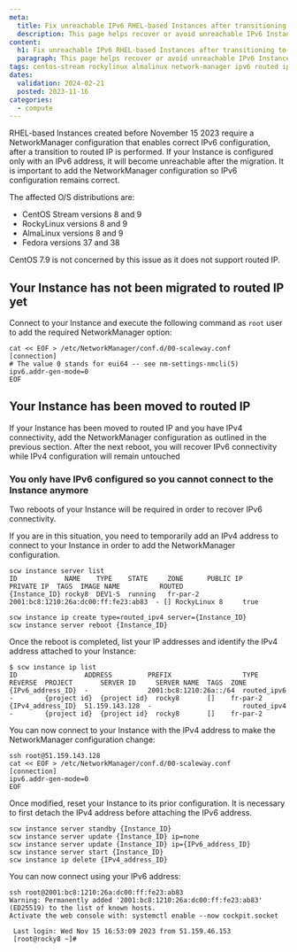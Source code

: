 ```yaml
---
meta:
  title: Fix unreachable IPv6 RHEL-based Instances after transitioning to routed IP
  description: This page helps recover or avoid unreachable IPv6 Instances after transitioning to routed IP
content:
  h1: Fix unreachable IPv6 RHEL-based Instances after transitioning to routed IP
  paragraph: This page helps recover or avoid unreachable IPv6 Instances after transitioning to routed IP
tags: centos-stream rockylinux almalinux network-manager ipv6 routed ip
dates:
  validation: 2024-02-21
  posted: 2023-11-16
categories:
  - compute
---
```


RHEL-based Instances created before November 15 2023 require a NetworkManager configuration that enables correct IPv6 configuration, after a transition to routed IP is performed. If your Instance is configured only with an IPv6 address, it will become unreachable after the migration. It is important to add the NetworkManager configuration so IPv6 configuration remains correct.<br />

The affected O/S distributions are:

- CentOS Stream versions 8 and 9
- RockyLinux versions 8 and 9
- AlmaLinux versions 8 and 9
- Fedora versions 37 and 38

<Message type="note">
  CentOS 7.9 is not concerned by this issue as it does not support routed IP.
</Message>

## Your Instance has not been migrated to routed IP yet

Connect to your Instance and execute the following command as `root` user to add the required NetworkManager option:
```
cat << EOF > /etc/NetworkManager/conf.d/00-scaleway.conf
[connection]
# The value 0 stands for eui64 -- see nm-settings-nmcli(5)
ipv6.addr-gen-mode=0
EOF
```

## Your Instance has been moved to routed IP

If your Instance has been moved to routed IP and you have IPv4 connectivity, add the NetworkManager configuration as outlined in the previous section. After the next reboot, you will recover IPv6 connectivity while IPv4 configuration will remain untouched

### You only have IPv6 configured so you cannot connect to the Instance anymore

  <Message type="important">
    Two reboots of your Instance will be required in order to recover IPv6 connectivity.
  </Message>

If you are in this situation, you need to temporarily add an IPv4 address to connect to your Instance in order to add the NetworkManager configuration.

```
scw instance server list
ID            NAME    TYPE    STATE     ZONE      PUBLIC IP           PRIVATE IP  TAGS  IMAGE NAME          ROUTED
{Instance_ID} rocky8  DEV1-S  running   fr-par-2  2001:bc8:1210:26a:dc00:ff:fe23:ab83  - [] RockyLinux 8     true

scw instance ip create type=routed_ipv4 server={Instance_ID}
scw instance server reboot {Instance_ID}

```
Once the reboot is completed, list your IP addresses and identify the IPv4 address attached to your Instance:
```
$ scw instance ip list
ID                 ADDRESS         PREFIX                  TYPE         REVERSE  PROJECT       SERVER ID     SERVER NAME  TAGS  ZONE
{IPv6_address_ID}  -               2001:bc8:1210:26a::/64  routed_ipv6  -        {project id}  {project id}  rocky8       []    fr-par-2
{IPv4_address_ID}  51.159.143.128  -                       routed_ipv4  -        {project id}  {project id}  rocky8       []    fr-par-2
```
You can now connect to your Instance with the IPv4 address to make the NetworkManager configuration change:
```
ssh root@51.159.143.128
cat << EOF > /etc/NetworkManager/conf.d/00-scaleway.conf
[connection]
ipv6.addr-gen-mode=0
EOF
```
Once modified, reset your Instance to its prior configuration. It is necessary to first detach the IPv4 address before attaching the IPv6 address.
```
scw instance server standby {Instance_ID}
scw instance server update {Instance_ID} ip=none
scw instance server update {Instance_ID} ip={IPv6_address_ID}
scw instance server start {Instance_ID}
scw instance ip delete {IPv4_address_ID}
```

You can now connect using your IPv6 address:
```
ssh root@2001:bc8:1210:26a:dc00:ff:fe23:ab83
Warning: Permanently added '2001:bc8:1210:26a:dc00:ff:fe23:ab83' (ED25519) to the list of known hosts.
Activate the web console with: systemctl enable --now cockpit.socket

 Last login: Wed Nov 15 16:53:09 2023 from 51.159.46.153
 [root@rocky8 ~]#
```